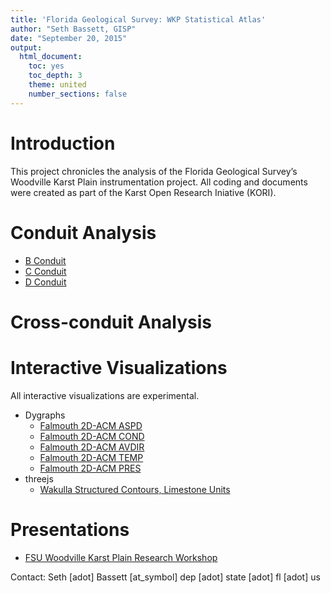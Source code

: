 ```yaml
---
title: 'Florida Geological Survey: WKP Statistical Atlas'
author: "Seth Bassett, GISP"
date: "September 20, 2015"
output:
  html_document:
    toc: yes
    toc_depth: 3
    theme: united
    number_sections: false
---
```


# Introduction

This project chronicles the analysis of the Florida Geological Survey's Woodville Karst Plain instrumentation project. All coding and documents were created as part of the Karst Open Research Iniative (KORI).

# Conduit Analysis  
  
* [B Conduit](conduit_analysis/b_conduit.html)  
* [C Conduit](conduit_analysis/c_conduit.html)
* [D Conduit](conduit_analysis/d_conduit.html)

# Cross-conduit Analysis  
  
# Interactive Visualizations
All interactive visualizations are experimental.  
  
* Dygraphs
    + [Falmouth 2D-ACM ASPD](interactive/dygraphs/aspd/index.html)  
    + [Falmouth 2D-ACM COND](interactive/dygraphs/cond/index.html)  
    + [Falmouth 2D-ACM AVDIR](interactive/dygraphs/avdir/index.html)  
    + [Falmouth 2D-ACM TEMP](interactive/dygraphs/temp/index.html)  
    + [Falmouth 2D-ACM PRES](interactive/dygraphs/pres/index.html)  
* threejs
    + [Wakulla Structured Contours, Limestone Units](interactive/threejs/structured_contours/index.html)

# Presentations  
  
* [FSU Woodville Karst Plain Research Workshop](presentations/fsu_20150925/index.html)

Contact: Seth [adot] Bassett [at_symbol] dep [adot] state [adot] fl [adot] us
